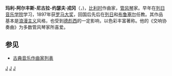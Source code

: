 {{Infobox classical
| 中文名 = 戎冈
| 画像 = JONGEN Joseph.gif
| 附注 =      
| 原文名 = Marie-Alphonse-Nicolas-Joseph Jongen
| 国别 = 比利时   
| 出生日期 = 1873年12月14日
| 出生地 = 列日
| 逝世日期 = 1953年7月12日(79歲)
| 逝世地 = 雅尔莱
| 所属时期 = 浪漫主义，20世纪
| 所属乐派 =  
| 擅长作品类型 = 管弦乐，室内乐
| 代表作 = 管风琴与乐队《交响协奏曲》，钢琴协奏曲，三首弦乐四重奏，长笛奏鸣曲
| 师从 = 
| 学生 = 
| 官方网站 = 
}}

'''玛利-阿尔丰斯-尼古拉-约瑟夫·戎冈'''（{{lang-fr|'''Marie-Alphonse-Nicolas-Joseph Jongen'''}}，{{bd|1873年|12月14日|1953年|7月12日|}})，[[比利时|比利时]]作曲家，[[管风琴|管风琴]]家。早年在[[列日音乐学院|列日音乐学院]]学习，1897年获[[罗马大奖|罗马大奖]]，回国后先后在[[列日|列日]]和[[布鲁塞尔|布鲁塞尔]]任教。其作品基本是[[浪漫主义音乐|浪漫主义]]风格，也受到[[德彪西|德彪西]]的一定影响，以色彩丰富著称。他的《交响协奏曲》为多数管风琴家所喜爱。

==参见==
* [[古典音乐作曲家列表|古典音乐作曲家列表]]


{{Authority control}}
[[Category:比利时作曲家|J]]
[[Category:浪漫主义作曲家|J]]
[[Category:20世纪作曲家|J]]